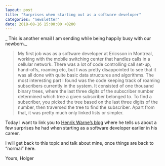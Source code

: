 ```yaml
---
layout: post
title: "Surprises when starting out as a software developer"
categories: "newsletter"
date: 2018-08-16 15:00:00 +0200
---
```

_ This is another email I am sending while being happily busy with our newborn._

> My first job was as a software developer at Ericsson in Montreal, working with the mobile switching center that handles calls in a cellular network. There was a lot of code controlling call set-up, hand-offs, roaming etc, but I was pretty disappointed to see that it was all done with quite basic data structures and algorithms. The most interesting part I found was the code keeping track of roaming subscribers currently in the system. It consisted of one thousand binary trees, where the last three digits of the subscriber number determined which tree a given subscriber belonged to. To find a subscriber, you picked the tree based on the last three digits of the number, then traversed the tree to find the subscriber. Apart from that, it was pretty much only linked lists or simpler.
<!--more-->
Today I want to link you to [Henrik Warne’s blog](https://henrikwarne.com/2012/08/22/top-5-surprises-when-starting-out-as-a-software-developer/) where he tells us about a few surprises he had when starting as a software developer earlier in his career.

I will get back to this topic and talk about mine, once things are back to “normal” here.

Yours,
Holger
